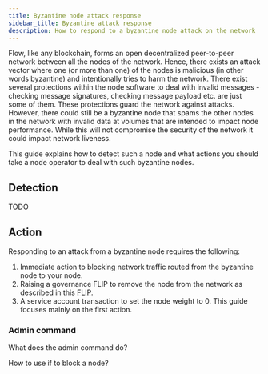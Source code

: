 ```yaml
---
title: Byzantine node attack response
sidebar_title: Byzantine attack response
description: How to respond to a byzantine node attack on the network
---
```


Flow, like any blockchain, forms an open decentralized peer-to-peer network between all the nodes of the network.
Hence, there exists an attack vector where one (or more than one) of the nodes is malicious (in other words byzantine) and intentionally tries to harm the network.
There exist several protections within the node software to deal with invalid messages - checking message signatures, checking message payload etc. are just some of them.
These protections guard the network against attacks. However, there could still be a byzantine node that spams the other nodes in the network with invalid data at volumes that are intended to impact node performance.
While this will not compromise the security of the network it could impact network liveness.

This guide explains how to detect such a node and what actions you should take a node operator to deal with such byzantine nodes.

## Detection

TODO

## Action

Responding to an attack from a byzantine node requires the following: 

1. Immediate action to blocking network traffic routed from the byzantine node to your node.
2. Raising a governance FLIP to remove the node from the network as described in this [FLIP](https://github.com/onflow/flips/blob/main/governance/20230105-identify-errant-node.md).
3. A service account transaction to set the node weight to 0.
This guide focuses mainly on the first action.

### Admin command

What does the admin command do?

How to use if to block a node?


